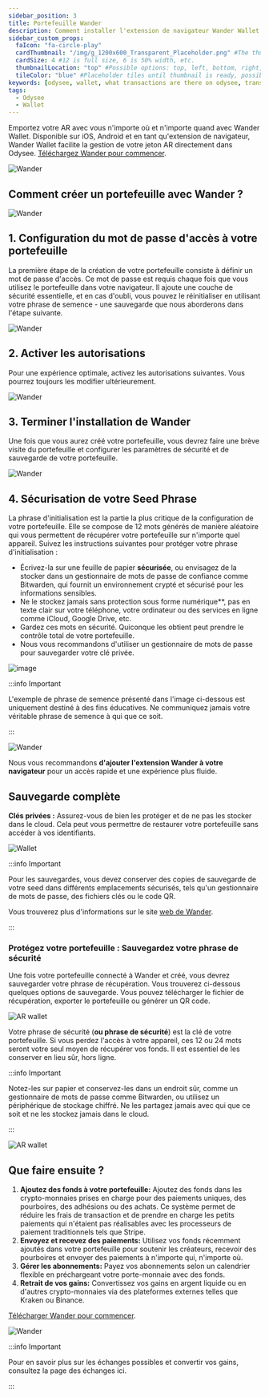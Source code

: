 ```yaml
---
sidebar_position: 3
title: Portefeuille Wander
description: Comment installer l'extension de navigateur Wander Wallet ?
sidebar_custom_props:
  faIcon: "fa-circle-play"
  cardThumbnail: "/img/g_1200x600_Transparent_Placeholder.png" #The thumbnail on the category card.
  cardSize: 4 #12 is full size, 6 is 50% width, etc.
  thumbnailLocation: "top" #Possible options: top, left, bottom, right, none
  tileColor: "blue" #Placeholder tiles until thumbnail is ready, possible options: blue, cream, darkpurple, lightpurple, mauve, orange, pink, none
keywords: [odysee, wallet, what transactions are there on odysee, transaction on odysee, what do the transactions mean, what is a transaction]
tags:
  - Odysee
  - Wallet
---
```


Emportez votre AR avec vous n'importe où et n'importe quand avec Wander Wallet. Disponible sur iOS, Android et en tant qu'extension de navigateur, Wander Wallet facilite la gestion de votre jeton AR directement dans Odysee. [Téléchargez Wander pour commencer](https://www.wander.app/).

![Wander](https://thumbs.odycdn.com/1753958c862342ab15c107454f87bab0.webp)

## Comment créer un portefeuille avec Wander ?

![Wander](https://thumbs.odycdn.com/a556307b756714f7f557b24ed8c84176.webp)

## 1. Configuration du mot de passe d'accès à votre portefeuille

La première étape de la création de votre portefeuille consiste à définir un mot de passe d'accès. Ce mot de passe est requis chaque fois que vous utilisez le portefeuille dans votre navigateur. Il ajoute une couche de sécurité essentielle, et en cas d'oubli, vous pouvez le réinitialiser en utilisant votre phrase de semence - une sauvegarde que nous aborderons dans l'étape suivante.

![Wander](https://thumbs.odycdn.com/b95dd8766a8e9046e156cbaa6cf2c5eb.webp)

## 2. Activer les autorisations

Pour une expérience optimale, activez les autorisations suivantes. Vous pourrez toujours les modifier ultérieurement.

![Wander](https://thumbs.odycdn.com/d5e179a96bc28aa49d67bd0312cde654.webp)

## 3. Terminer l'installation de Wander

Une fois que vous aurez créé votre portefeuille, vous devrez faire une brève visite du portefeuille et configurer les paramètres de sécurité et de sauvegarde de votre portefeuille.

![Wander](https://thumbs.odycdn.com/a3ecf90f44ecaa6ed936dcce89e646e3.webp)

## 4. Sécurisation de votre Seed Phrase

La phrase d'initialisation est la partie la plus critique de la configuration de votre portefeuille. Elle se compose de 12 mots générés de manière aléatoire qui vous permettent de récupérer votre portefeuille sur n'importe quel appareil. Suivez les instructions suivantes pour protéger votre phrase d'initialisation :

* Écrivez-la sur une feuille de papier **sécurisée**, ou envisagez de la stocker dans un gestionnaire de mots de passe de confiance comme Bitwarden, qui fournit un environnement crypté et sécurisé pour les informations sensibles.
* Ne le stockez jamais sans protection sous forme numérique**, pas en texte clair sur votre téléphone, votre ordinateur ou des services en ligne comme iCloud, Google Drive, etc.
* Gardez ces mots en sécurité. Quiconque les obtient peut prendre le contrôle total de votre portefeuille.
* Nous vous recommandons d'utiliser un gestionnaire de mots de passe pour sauvegarder votre clé privée.

![image](https://thumbs.odycdn.com/d4ec69705ba5f6798bff432888dd8874.webp)

:::info Important

L'exemple de phrase de semence présenté dans l'image ci-dessous est uniquement destiné à des fins éducatives. Ne communiquez jamais votre véritable phrase de semence à qui que ce soit.

:::

![Wander](https://thumbs.odycdn.com/408f6d0653c98a801f1f29c3ef6e8721.webp)

Nous vous recommandons **d'ajouter l'extension Wander à votre navigateur** pour un accès rapide et une expérience plus fluide.

## Sauvegarde complète

**Clés privées :** Assurez-vous de bien les protéger et de ne pas les stocker dans le cloud. Cela peut vous permettre de restaurer votre portefeuille sans accéder à vos identifiants.

![Wallet](https://thumbs.odycdn.com/22f1f186701098c5ad3ec737e3a7bdcc.webp)

:::info Important

Pour les sauvegardes, vous devez conserver des copies de sauvegarde de votre seed dans différents emplacements sécurisés, tels qu'un gestionnaire de mots de passe, des fichiers clés ou le code QR.

Vous trouverez plus d'informations sur le site [web de Wander](https://www.wander.app/help/what-is-a-wander-connect-recovery-file).

:::

### Protégez votre portefeuille : Sauvegardez votre phrase de sécurité

Une fois votre portefeuille connecté à Wander et créé, vous devrez sauvegarder votre phrase de récupération. Vous trouverez ci-dessous quelques options de sauvegarde. Vous pouvez télécharger le fichier de récupération, exporter le portefeuille ou générer un QR code.

![AR wallet](https://thumbs.odycdn.com/b5f8f271ca5fd8f434bd3837245cbd75.webp)

Votre phrase de sécurité (**ou phrase de sécurité**) est la clé de votre portefeuille. Si vous perdez l'accès à votre appareil, ces 12 ou 24 mots seront votre seul moyen de récupérer vos fonds. Il est essentiel de les conserver en lieu sûr, hors ligne.

:::info Important

Notez-les sur papier et conservez-les dans un endroit sûr, comme un gestionnaire de mots de passe comme Bitwarden, ou utilisez un périphérique de stockage chiffré. Ne les partagez jamais avec qui que ce soit et ne les stockez jamais dans le cloud.

:::

![AR wallet](https://thumbs.odycdn.com/756eb0b03f2474622665f7514c90c764.webp)

## Que faire ensuite ?

1. **Ajoutez des fonds à votre portefeuille:** Ajoutez des fonds dans les crypto-monnaies prises en charge pour des paiements uniques, des pourboires, des adhésions ou des achats. Ce système permet de réduire les frais de transaction et de prendre en charge les petits paiements qui n'étaient pas réalisables avec les processeurs de paiement traditionnels tels que Stripe.
2. **Envoyez et recevez des paiements:** Utilisez vos fonds récemment ajoutés dans votre portefeuille pour soutenir les créateurs, recevoir des pourboires et envoyer des paiements à n'importe qui, n'importe où.
3. **Gérer les abonnements:** Payez vos abonnements selon un calendrier flexible en préchargeant votre porte-monnaie avec des fonds.
4. **Retrait de vos gains:** Convertissez vos gains en argent liquide ou en d'autres crypto-monnaies via des plateformes externes telles que Kraken ou Binance.

[Télécharger Wander pour commencer](https://www.wander.app/).

![Wander](https://thumbs.odycdn.com/12f065be71e8821befdac6821a6febca.webp)

:::info Important

Pour en savoir plus sur les échanges possibles et convertir vos gains, consultez la page des échanges ici.

:::
